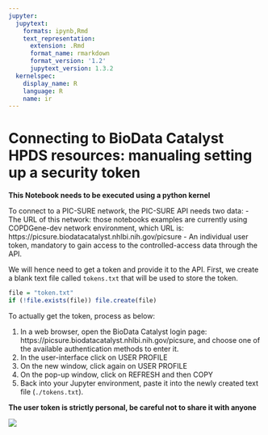 ```yaml
---
jupyter:
  jupytext:
    formats: ipynb,Rmd
    text_representation:
      extension: .Rmd
      format_name: rmarkdown
      format_version: '1.2'
      jupytext_version: 1.3.2
  kernelspec:
    display_name: R
    language: R
    name: ir
---
```


# Connecting to BioData Catalyst HPDS resources: manualing setting up a security token


**This Notebook needs to be executed using a python kernel**


To connect to a PIC-SURE network, the PIC-SURE API needs two data: 
- The URL of this network: those notebooks examples are currently using COPDGene-dev network environment, which URL is: https://picsure.biodatacatalyst.nhlbi.nih.gov/picsure
- An individual user token, mandatory to gain access to the controlled-access data through the API.


We will hence need to get a token and provide it to the API. First, we create a blank text file called `tokens.txt` that will be used to store the token.

```r
file = "token.txt"
if (!file.exists(file)) file.create(file)
```

To actually get the token, process as below:


1. In a web browser, open the BioData Catalyst login page: https://picsure.biodatacatalyst.nhlbi.nih.gov/picsure, and choose one of the available authentication methods to enter it.
2. In the user-interface click on USER PROFILE
3. On the new window, click again on USER PROFILE
4. On the pop-up window, click on REFRESH and then COPY
5. Back into your Jupyter environment, paste it into the newly created text file (`./tokens.txt`).


**The user token is strictly personal, be careful not to share it with anyone**


<!-- see second answer on https://stackoverflow.com/questions/15557392/how-do-i-display-images-from-google-drive-on-a-website -->
<img src="https://drive.google.com/uc?id=1IsAnZqhRXs6j9N74BwhJNaICdNgdkjEm">

